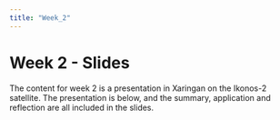 ```yaml
---
title: "Week_2"
---
```


# Week 2 - Slides

The content for week 2 is a presentation in Xaringan on the Ikonos-2 satellite. The presentation is below, and the summary, application and reflection are all included in the slides.
